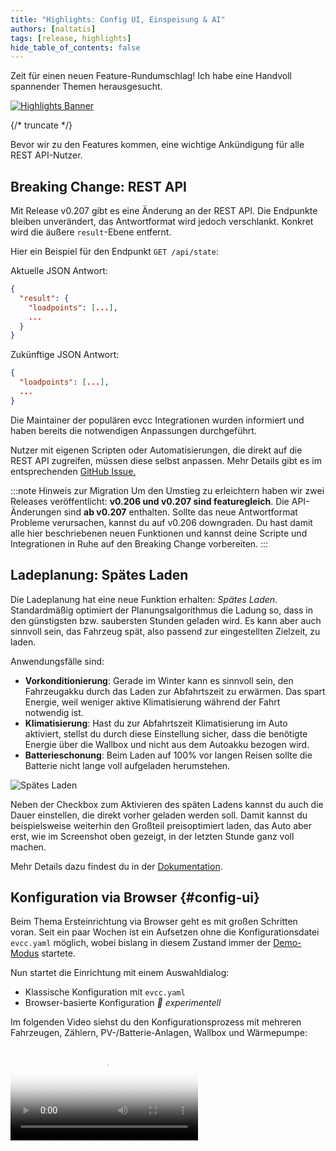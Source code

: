 ```yaml
---
title: "Highlights: Config UI, Einspeisung & AI"
authors: [naltatis]
tags: [release, highlights]
hide_table_of_contents: false
---
```



Zeit für einen neuen Feature-Rundumschlag! Ich habe eine Handvoll spannender Themen herausgesucht.

[![Highlights Banner](config-ui-mcp-feedin-banner.webp)](/blog/2025/07/30/highlights-config-ui-feedin-ai)

{/* truncate */}

Bevor wir zu den Features kommen, eine wichtige Ankündigung für alle REST API-Nutzer.

## Breaking Change: REST API

Mit Release v0.207 gibt es eine Änderung an der REST API.
Die Endpunkte bleiben unverändert, das Antwortformat wird jedoch verschlankt.
Konkret wird die äußere `result`-Ebene entfernt.

Hier ein Beispiel für den Endpunkt `GET /api/state`:

Aktuelle JSON Antwort:

```json
{
  "result": {
    "loadpoints": [...],
    ...
  }
}
```

Zukünftige JSON Antwort:

```json
{
  "loadpoints": [...],
  ...
}
```

Die Maintainer der populären evcc Integrationen wurden informiert und haben bereits die notwendigen Anpassungen durchgeführt.

Nutzer mit eigenen Scripten oder Automatisierungen, die direkt auf die REST API zugreifen, müssen diese selbst anpassen.
Mehr Details gibt es im entsprechenden [GitHub Issue.](https://github.com/evcc-io/evcc/pull/22299)

:::note Hinweis zur Migration
Um den Umstieg zu erleichtern haben wir zwei Releases veröffentlicht: **v0.206 und v0.207 sind featuregleich**.
Die API-Änderungen sind **ab v0.207** enthalten.
Sollte das neue Antwortformat Probleme verursachen, kannst du auf v0.206 downgraden.
Du hast damit alle hier beschriebenen neuen Funktionen und kannst deine Scripte und Integrationen in Ruhe auf den Breaking Change vorbereiten.
:::

## Ladeplanung: Spätes Laden

Die Ladeplanung hat eine neue Funktion erhalten: _Spätes Laden_.
Standardmäßig optimiert der Planungsalgorithmus die Ladung so, dass in den günstigsten bzw. saubersten Stunden geladen wird.
Es kann aber auch sinnvoll sein, das Fahrzeug spät, also passend zur eingestellten Zielzeit, zu laden.

Anwendungsfälle sind:

- **Vorkonditionierung**: Gerade im Winter kann es sinnvoll sein, den Fahrzeugakku durch das Laden zur Abfahrtszeit zu erwärmen. Das spart Energie, weil weniger aktive Klimatisierung während der Fahrt notwendig ist.
- **Klimatisierung**: Hast du zur Abfahrtszeit Klimatisierung im Auto aktiviert, stellst du durch diese Einstellung sicher, dass die benötigte Energie über die Wallbox und nicht aus dem Autoakku bezogen wird.
- **Batterieschonung**: Beim Laden auf 100% vor langen Reisen sollte die Batterie nicht lange voll aufgeladen herumstehen.

![Spätes Laden](./plan-late.webp)

Neben der Checkbox zum Aktivieren des späten Ladens kannst du auch die Dauer einstellen, die direkt vorher geladen werden soll.
Damit kannst du beispielsweise weiterhin den Großteil preisoptimiert laden, das Auto aber erst, wie im Screenshot oben gezeigt, in der letzten Stunde ganz voll machen.

Mehr Details dazu findest du in der [Dokumentation](/docs/features/plans#spätes-laden).

## Konfiguration via Browser {#config-ui}

Beim Thema Ersteinrichtung via Browser geht es mit großen Schritten voran.
Seit ein paar Wochen ist ein Aufsetzen ohne die Konfigurationsdatei `evcc.yaml` möglich, wobei bislang in diesem Zustand immer der [Demo-Modus](https://demo.evcc.io/) startete.

Nun startet die Einrichtung mit einem Auswahldialog:
- Klassische Konfiguration mit `evcc.yaml`
- Browser-basierte Konfiguration _🧪 experimentell_

Im folgenden Video siehst du den Konfigurationsprozess mit mehreren Fahrzeugen, Zählern, PV-/Batterie-Anlagen, Wallbox und Wärmepumpe:

<Video src={configUiVideo} poster={configUiPoster} />

### Demo-Modus

Um die Oberfläche ohne Konfiguration testen zu können, gibt es weiterhin den Demo Modus.
Dieser kann mit dem [CLI Flag](https://docs.evcc.io/docs/reference/cli/evcc) `--demo` gestartet werden.

In diesem Modus werden die Geräte mit [einfachen Mock-Scripten](https://github.com/evcc-io/evcc/blob/master/cmd/demo.yaml) simuliert.
Zudem ist das Authentifizierungssystem gesperrt und damit auch alle geschützten Funktionen (Konfiguration, Logs, ...) deaktiviert.

### Benutzerdefinierte Geräte (Plugins)

Über die Konfigurationsoberfläche konnten bisher bereits Fahrzeuge, Zähler, PV-, Batteriesysteme, Wallboxen, Tarife, schaltbare Steckdosen und Wärmepumpen angelegt werden.
Basis dafür ist unsere große Bibliothek an Geräte-Templates für inzwischen über 550 Produkte.

Eine weitere Stärke von evcc ist das [flexible Plugin System](/docs/devices/plugins).
Damit können auch exotische Geräte und Integrationen mithilfe von HTTP, Modbus, Script, MQTT, ... verbunden werden.
Diese `custom`-Geräte mussten bislang über die `evcc.yaml` konfiguriert werden.
Nun ist dies auch über die UI möglich – komfortabel mit Syntax-Highlighting, Validierung und Prüfen-Funktion.

![Benutzerdefinierte Geräte (Plugins)](./custom-devices.webp)

### Laden & Heizen

Der Ursprung von evcc ist das intelligente Laden von Elektroautos.
Inzwischen unterstützt das System aber auch eine wachsende Liste von Wärmepumpen und Heizstäben.
Die grundsätzlichen Optimierungsziele wie die effiziente Nutzung von eigener Energie oder kostenoptimiertes Laden aus dem Netz sind in beiden Bereichen identisch.
Im Detail unterscheiden sich jedoch das Regelungsverhalten, die Visualisierungsanforderungen und die Einstellmöglichkeiten.

In der Konfigurationsoberfläche ist der Bereich _Ladepunkte_ daher in _Laden & Heizen_ umbenannt worden.
Auch der Anlegeprozess wurde überarbeitet, um die für den jeweiligen Anwendungsfall relevanten Einstellungen anzuzeigen.

Im [Video oben](#config-ui) (ab 2:10) siehst du die unterschiedlichen Abläufe für Laden und Heizen.
Hier ein Screenshot des ersten Anlegedialogs:

![Laden & Heizen](./charging-heating.webp)

In den kommenden Releases wird es weitere Schritte geben, um das Thema _Heizen_ zum First-Class-Citizen bei evcc zu machen.
Mehr Details dazu findest du hier im [GitHub Issue](https://github.com/evcc-io/evcc/issues/19753).

### Backup & Restore

Jetzt wo immer mehr Funktionen in die UI wandern, stellen sich neue Fragen:

- Wie kann ich meine Konfiguration sichern?
- Wie migriere ich meine Installation auf ein neues System?
- Kann ich die Konfiguration zurücksetzen und von vorne starten?

Um diese Fragen zu beantworten, haben wir eine Backup & Restore Funktion implementiert.
Damit kannst du die evcc-Datenbank auf deinem Rechner sichern, einen gesicherten Stand wiederherstellen oder die Konfiguration löschen und bspw. die Ladehistorie beibehalten.

![Backup & Restore](./backup-restore.webp)

An dieser Stelle ein großes Shoutout an [@maschga](https://github.com/maschga) für die Unterstützung bei der Umsetzung.

### Ausblick

Die Menge der offenen Todos beim Thema Einrichtung via Browser wird zunehmend kleiner.
Es gibt noch einige Geräte, die sich nicht anlegen lassen, und das Thema Debug-Informationen für GitHub Issues ist noch ausbaufähig.
Zudem gibt es natürlich immer Verbesserungspotential an den bestehenden Funktionen.

Es ist nun jedoch absehbar, dass die Konfiguration via Weboberfläche bald zum neuen Standard wird.
Version 1.0.0 rückt damit immer näher.

Hinweis: Die Konfiguration via `evcc.yaml` wird auch in Zukunft möglich bleiben.

## Dynamische Einspeisung

Mit [dynamischen Stromtarifen](/docs/features/dynamic-prices) kannst du das Lade- und Heizverhalten an die aktuelle Preissituation anpassen.
Dieses Feature gibt es nun auch für die Einspeisung.

Hast du einen Tarif mit [dynamischen Einspeisungspreisen](/docs/features/dynamic-feedin) (bspw. Direktvermarktung, dynamische Netzentgelte, Niederlande, Australien, ...), erscheint im Einstellungsdialog am Ladepunkt die Funktion [Einspeisung priorisieren](/docs/features/dynamic-feedin#einspeisung-priorisieren).

![Dynamische Einspeisung](./smart-feedin.webp)

Damit kannst du das Laden oder Heizen in Zeiten pausieren, in denen es lukrativer ist, die Energie ins Netz zu speisen.
Dafür kannst du eine feste Preisgrenze setzen.
Eine Automatisierung über externe Scripte oder Systeme via API ist natürlich auch möglich.

In den kommenden Releases werden wir weitere Features im Bezug auf dynamische Einspeisung implementieren.
Wir experimentieren damit, die Einspeisung in Zeiten mit negativen Preisen zu pausieren und die Produktion abzuregeln.
Mehr dazu [hier](https://github.com/evcc-io/evcc/issues/21747).

## AI-Integration via MCP 🧪

Mit dem [Model Context Protocol](https://de.wikipedia.org/wiki/Model_Context_Protocol) (kurz MCP) ist es möglich, LLMs wie Claude, Gemini und ChatGPT strukturierten Zugriff auf externe Systeme, wie bspw. evcc, zu geben.

Mit dem [CLI Flag](https://docs.evcc.io/docs/reference/cli/evcc) `--mcp` kannst du beim Start von evcc einen experimentellen MCP-Server aktivieren.
Den neuen Endpunkt (bspw. `http://evcc.local:7070/mcp`) kannst du in die Konfiguration deines LLMs aufnehmen.

Das Thema MCP und die verfügbaren Tools sind noch sehr jung und ändern sich stetig.
Wir sehen hier jedoch großes Potential und spannende neue Möglichkeiten – gerade im Bereich Optimierung und Automatisierung mit lokalen Modellen.

Das folgende Video zeigt ein Beispiel im Zusammenspiel von evcc mit Claude Code (Sonnet 4):

<Video src={mcpVideo} poster={mcpPoster} />

Anfrage: _"Der Nutzer möchte mit seinem Tesla morgen um 8 Uhr nach Hamburg fahren."_

Das LLM ...

- ... erkennt den korrekten Ladepunkt: "weißes Model 3"
- ... errechnet die Distanz: Bremen (Title) -> Hamburg (Anfrage)
- ... errechnet den benötigten Ladestand: 90%
- ... erstellt einen Ladeplan: 90% um 8 Uhr für das Tesla Model 3
- ... stellt den Lademodus von "Aus" auf "PV" um, da Pläne nur im (Min+)PV-Modus aktiv sind

Abschließend fragt es die von evcc errechnete Ladeplanung ab und gibt sie an den Nutzer zurück.

Dieses relativ einfache Beispiel zeigt ziemlich gut, in welche Richtung die Reise in Zukunft gehen könnte.
Wir sind gespannt, wie sich das Thema MCP entwickelt.
Probiere gerne selbst aus und teile deine Erfahrungen in den [GitHub Discussions](https://github.com/evcc-io/evcc/discussions).

Mehr Details zum Verwenden von MCP mit bspw. Claude Code findest du in der [Dokumentation](/docs/integrations/mcp).

## Erzeugung, Batterie und Ladepunkte ausklappbar

Hast du mehrere PV- oder Batteriesysteme oder Ladepunkte konfiguriert, kannst du diese nun in der Energieflussansicht ausklappen, um mehr Details zu sehen.
Geräte, die über die Konfigurationsoberfläche erstellt wurden, können dafür mit einem Namen versehen werden.

:::note
Die Benennung von Zählern ist aus technischen Gründen nicht über die `evcc.yaml` möglich.
:::

## Neue Geräte-Unterstützung

Seit Februar haben wir einige neue Geräte-Hersteller hinzugefügt:

- **Wallboxen:** Ampure, Autoaid, Charge Amps, Elecq, eledio, EN+, enercab, EntraTek, Free2Move, Free2move eSolutions, Hardy Barth, Huawei, Kathrein, NRGkick, Plugchoice, Volt Time, ZJ Beny
- **Schaltbare Steckdosen:** Home Assistant
- **Wärmepumpen & Heizstäbe:** alpha innotec, Bosch, Buderus, Bösch, CTA All-In-One, Daikin, Elco, IDM, Junkers, Kermi, Lambda, my-PV, Nibe, Novelan, Roth, Stiebel Eltron, Tecalor, Vaillant, Viessmann, Wolf, Zewotherm
- **Zähler:** Axitec, Bosch, IAMMETER, IOmeter, ORNO, Saia-Burgess Controls (SBC), Sigenergy, Wago  
- **PV-/Batteriesysteme:** Axitec, Bosch, IAMMETER, Marstek, Sigenergy
- **Fahrzeuge:** Toyota

Natürlich wurden auch Bugfixes und Verbesserungen an bestehenden Implementierungen vorgenommen.

## Vieles mehr ...

Dies ist nur ein Auszug.
Die volle Liste der Neuerungen findest du wie gewohnt in den [GitHub Release Notes](https://github.com/evcc-io/evcc/releases).
Großes Dankeschön an alle, die sich aktiv an der Weiterentwicklung von evcc beteiligen.
You rock 🤘.

**Viele Grüße**<br />
Das evcc Team<br />
Michael, Andi & Uli





